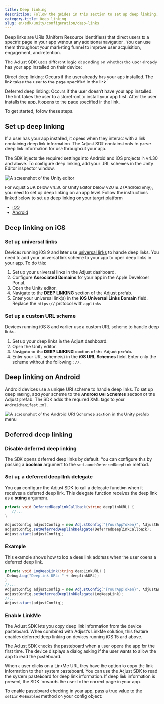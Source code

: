 ```yaml
---
title: Deep linking
description: Follow the guides in this section to set up deep linking.
category-title: Deep linking
slug: en/sdk/unity/configuration/deep-links
---
```



Deep links are URIs (Uniform Resource Identifiers) that direct users to a specific page in your app without any additional navigation. You can use them throughout your marketing funnel to improve user acquisition, engagement, and retention.

The Adjust SDK uses different logic depending on whether the user already has your app installed on their device:

Direct deep linking: Occurs if the user already has your app installed. The link takes the user to the page specified in the link

Deferred deep linking: Occurs if the user doesn't have your app installed. The link takes the user to a storefront to install your app first. After the user installs the app, it opens to the page specified in the link.

To get started, follow these steps.

## Set up deep linking

If a user has your app installed, it opens when they interact with a link containing deep link information. The Adjust SDK contains tools to parse deep link information for use throughout your app.

The SDK injects the required settings into Android and iOS projects in v4.30 and above. To configure deep linking, add your URL schemes in the Unity Editor inspector window.

![A screenshot of the Unity editor](https://images.ctfassets.net/5s247im0esyq/4zj31Hg4AXE8WDKKqbz5xM/1535bc4d75e1b4ad826c002c7e9fe61a/ios_deeplinks.png)

For Adjust SDK below v4.30 or Unity Editor below v2019.2 (Android only), you need to set up deep linking on an app level. Follow the instructions linked below to set up deep linking on your target platform:

- [iOS](/en/sdk/ios/configuration/deep-links)
- [Android](/en/sdk/android/configuration/deep-links)

## Deep linking on iOS

### Set up universal links

Devices running iOS 9 and later use [universal links](https://developer.apple.com/library/ios/documentation/General/Conceptual/AppSearch/UniversalLinks.html) to handle deep links. You need to add your universal link scheme to your app to open deep links in your app. To do this:

1. Set up your universal links in the Adjust dashboard.
2. Configure **Associated Domains** for your app in the Apple Developer Portal.
3. Open the Unity editor.
4. Navigate to the **DEEP LINKING** section of the Adjust prefab.
5. Enter your universal link(s) in the **iOS Universal Links Domain** field. Replace the `https://` protocol with `applinks:`

### Set up a custom URL scheme

Devices running iOS 8 and earlier use a custom URL scheme to handle deep links. 

1. Set up your deep links in the Adjust dashboard.
2. Open the Unity editor.
3. Navigate to the **DEEP LINKING** section of the Adjust prefab.
4. Enter your URL scheme(s) in the **iOS URL Schemes** field. Enter only the scheme without the following `://`.

## Deep linking on Android

Android devices use a unique URI scheme to handle deep links. To set up deep linking, add your scheme to the **Android URI Schemes** section of the Adjust prefab. The SDK adds the required XML tags to your `AndroidManifest.xml`.

![A screenshot of the Android URI Schemes section in the Unity prefab menu](https://images.ctfassets.net/5s247im0esyq/3NYo4ctARqUSwJJz7wyOjI/276b2699ef82fc0ab72989a5aaa2b347/android_uri_schemes.png)

## Deferred deep linking

### Disable deferred deep linking

The SDK opens deferred deep links by default. You can configure this by passing a **boolean** argument to the `setLaunchDeferredDeeplink` method.

<SetLaunchDeferredDeeplink />

### Set up a deferred deep link delegate

You can configure the Adjust SDK to call a delegate function when it receives a deferred deep link. This delegate function receives the deep link as a **string** argument.

```c# {1-3, 6}
private void DeferredDeeplinkCallback(string deeplinkURL) {
   //...
}

AdjustConfig adjustConfig = new AdjustConfig("{YourAppToken}", AdjustEnvironment.Sandbox);
adjustConfig.setDeferredDeeplinkDelegate(DeferredDeeplinkCallback);
Adjust.start(adjustConfig);
```

### Example

This example shows how to log a deep link address when the user opens a deferred deep link.

```c#
private void LogDeepLink(string deepLinkURL) {
 Debug.Log("Deeplink URL: " + deeplinkURL);
}
//...
AdjustConfig adjustConfig = new AdjustConfig("{YourAppToken}", AdjustEnvironment.Sandbox);
adjustConfig.setDeferredDeeplinkDelegate(LogDeepLink);
//...
Adjust.start(adjustConfig);
```

### Enable LinkMe

The Adjust SDK lets you copy deep link information from the device pasteboard. When combined with Adjust’s LinkMe solution, this feature enables deferred deep linking on devices running iOS 15 and above.

<Callout type="important">

The Adjust SDK checks the pasteboard when a user opens the app for the first time. The device displays a dialog asking if the user wants to allow the app to read the pasteboard.

</Callout>

When a user clicks on a LinkMe URL they have the option to copy the link information to their system pasteboard. You can use the Adjust SDK to read the system pasteboard for deep link information. If deep link information is present, the SDK forwards the user to the correct page in your app.

To enable pasteboard checking in your app, pass a true value to the `setLinkMeEnabled` method on your config object:

<SetLinkMeEnabled />

